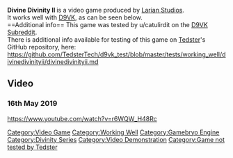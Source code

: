 <strong>Divine Divinity II
</strong> is a video game produced by [[Larian Studios]].
<br />
It works well with [[D9VK]], as can be seen below.
<br />
==Additional info==
This game was tested by u/catulirdit on the [[D9VK Subreddit]].
<br />
There is additional info available for testing of this game on [[User:Tedster|Tedster]]'s GitHub repository, here:
<br />
https://github.com/TedsterTech/d9vk_test/blob/master/tests/working_well/divinedivinityii/divinedivinityii.md
==Video==
===16th May 2019===
<youtube>https://www.youtube.com/watch?v=r6WQW_H48Rc</youtube>

[[Category:Video Game]]
[[Category:Working Well]]
[[Category:Gamebryo Engine]]
[[Category:Divinity Series]]
[[Category:Video Demonstration]]
[[Category:Game not tested by Tedster]]
